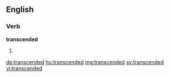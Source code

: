 ==English==

===Verb===
'''transcended'''

# {{past of|transcend}}

[[de:transcended]]
[[hu:transcended]]
[[mg:transcended]]
[[sv:transcended]]
[[vi:transcended]]